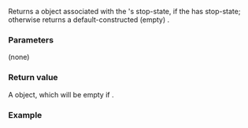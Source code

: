 {{cpp/thread/stop_source/title|get_token}}
{{cpp/thread/stop_source/navbar}}
{{ddcl|since=c++20|
std::stop_token get_token() const noexcept;
}}

Returns a {{tt|stop_token}} object associated with the {{tt|stop_source}}'s stop-state, if the {{tt|stop_source}} has stop-state; otherwise returns a default-constructed (empty) {{tt|stop_token}}.

===Parameters===
(none)

===Return value===
A {{tt|stop_token}} object, which will be empty if {{c|1=this-&gt;stop_possible() == false}}.

===Example===
{{example
|code=
|output=
}}

{{langlinks|es|ja|ru|zh}}